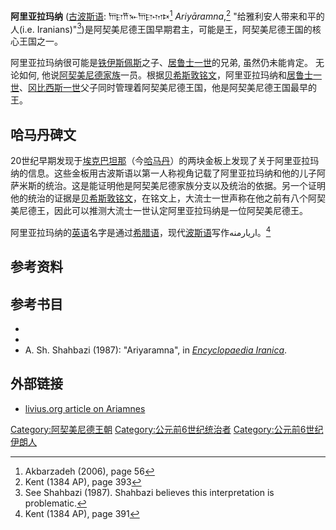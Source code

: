 '''阿里亚拉玛纳''' ([[古波斯语|古波斯语]]: 𐎠𐎼𐎡𐎹𐎠𐎼𐎶𐎴<ref>Akbarzadeh (2006), page 56</ref> ''Ariyāramna'',<ref>Kent (1384 AP), page 393</ref> "给雅利安人带来和平的人(i.e. Iranians)"<ref>See Shahbazi (1987). Shahbazi believes this interpretation is problematic.</ref>)是阿契美尼德王国早期君主，可能是{{le|波斯玛什|Parsua}}王，阿契美尼德王国的核心王国之一。

阿里亚拉玛纳很可能是[[铁伊斯佩斯|铁伊斯佩斯]]之子、[[居鲁士一世|居鲁士一世]]的兄弟, 虽然仍未能肯定。 无论如何, 他说[[阿契美尼德王朝|阿契美尼德家族]]一员。根据[[贝希斯敦铭文|贝希斯敦铭文]]，阿里亚拉玛纳和[[居鲁士一世|居鲁士一世]]、[[冈比西斯一世|冈比西斯一世]]父子同时管理着阿契美尼德王国，他是阿契美尼德王国最早的王。


==哈马丹碑文==
20世纪早期发现于[[埃克巴坦那|埃克巴坦那]]（今[[哈马丹|哈马丹]]）的两块金板上发现了关于阿里亚拉玛纳的信息。这些金板用古波斯语以第一人称视角记载了阿里亚拉玛纳和他的儿子阿萨米斯的统治。这是能证明他是阿契美尼德家族分支以及统治的依据。另一个证明他的统治的证据是[[贝希斯敦铭文|贝希斯敦铭文]]，在铭文上，大流士一世声称在他之前有八个阿契美尼德王，因此可以推测大流士一世认定阿里亚拉玛纳是一位阿契美尼德王。

阿里亚拉玛纳的[[英语|英语]]名字是通过[[希腊语|希腊语]]{{lang|grc|Ἀριαράμνης}}，现代[[波斯语|波斯语]]写作اریارمنه。‎<ref>Kent (1384 AP), page 391</ref>

==参考资料==
{{reflist}}

==参考书目==
*{{cite book|last=Akbarzadeh|first=D.|author2=A. Yahyanezhad|title=The Behistun Inscriptions (Old Persian Texts)|publisher=Khaneye-Farhikhtagan-e Honarhaye Sonati|year=2006|language=fa|isbn=964-8499-05-5}}
*{{cite book|last=Kent|first=Ronald Grubb|others=translated into Persian by S. Oryan|title=Old Persian: Grammar, Text, Glossary|isbn=964-421-045-X|year=1384 [[Iranian_calendar|AP]]|language=fa}}
*A. Sh. Shahbazi (1987): "Ariyaramna", in ''[[Encyclopaedia_Iranica|Encyclopaedia Iranica]]''.

==外部链接==
*[http://www.livius.org/ap-ark/ariaramnes/ariaramnes.html livius.org article on Ariamnes]

{{s-start}}
{{s-hou|[[阿契美尼德王朝|阿契美尼德王朝]]||??||??}}
{{s-bef|before=[[铁伊斯佩斯|铁伊斯佩斯]]}}
{{s-ttl|title=[[波斯君主列表|波斯君主列表]]}}
{{s-aft|after=[[阿爾薩米斯|阿爾薩米斯]]}}
{{end}}

{{米底與阿契美尼德君主}}
{{DEFAULTSORT:Ariaramnes of Persia}}
[[Category:阿契美尼德王朝|Category:阿契美尼德王朝]]
[[Category:公元前6世纪统治者|Category:公元前6世纪统治者]]
[[Category:公元前6世纪伊朗人|Category:公元前6世纪伊朗人]]